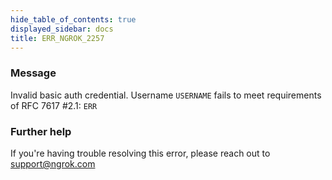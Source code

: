 ```yaml
---
hide_table_of_contents: true
displayed_sidebar: docs
title: ERR_NGROK_2257
---
```




### Message

Invalid basic auth credential. Username `USERNAME` fails to meet requirements of RFC 7617 #2.1: `ERR`

<ErrorDetails error="err_ngrok_2257" />

### Further help

If you're having trouble resolving this error, please reach out to [support@ngrok.com](mailto:support@ngrok.com?subject=Help%20with%20ERR_NGROK_2257)
